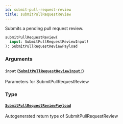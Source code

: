 ```yaml
---
id: submit-pull-request-review
title: submitPullRequestReview
---
```


Submits a pending pull request review.

```graphql
submitPullRequestReview(
  input: SubmitPullRequestReviewInput!
): SubmitPullRequestReviewPayload

```

### Arguments

#### `input` ([`SubmitPullRequestReviewInput!`](/docs/api/inputs/submit-pull-request-review-input))

Parameters for SubmitPullRequestReview

### Type

#### [`SubmitPullRequestReviewPayload`](/docs/api/objects/submit-pull-request-review-payload)

Autogenerated return type of SubmitPullRequestReview
